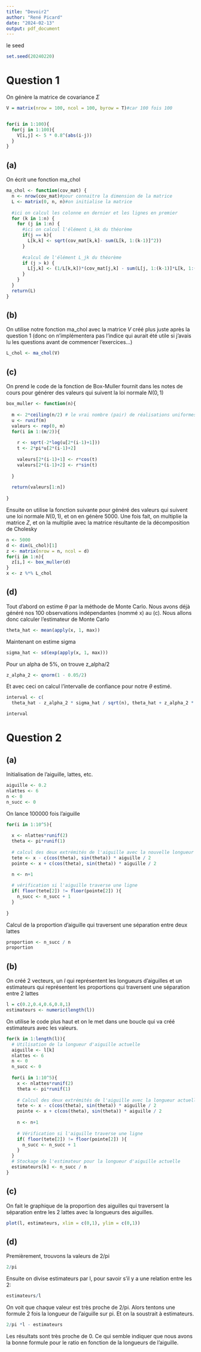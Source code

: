 ```yaml
---
title: "Devoir2"
author: "René Picard"
date: "2024-02-13"
output: pdf_document
---
```


le seed
```r
set.seed(20240220)
```



# Question 1

On génère la matrice de covariance $\Sigma$
```r
V = matrix(nrow = 100, ncol = 100, byrow = T)#car 100 fois 100


for(i in 1:100){
  for(j in 1:100){
    V[i,j] <- 5 * 0.8^(abs(i-j))
  }
}

```


## (a)

On écrit une fonction ma_chol
```r
ma_chol <- function(cov_mat) {
  n <- nrow(cov_mat)#pour connaitre la dimension de la matrice
  L <- matrix(0, n, n)#on initialise la matrice
  
  #ici on calcul les colonne en dernier et les lignes en premier
  for (k in 1:n) {
    for (j in 1:n) {
      #ici on calcul l'élément L_kk du théorème
      if(j == k){
        L[k,k] <- sqrt(cov_mat[k,k]- sum(L[k, 1:(k-1)]^2))
      }
      
      #calcul de l'élément L_jk du théorème
      if (j > k) {
        L[j,k] <- (1/L[k,k])*(cov_mat[j,k] - sum(L[j, 1:(k-1)]*L[k, 1:(k-1)]))
      }
    }
  }
  return(L)
}
```


## (b)

On utilise notre fonction ma_chol avec la matrice $V$ créé plus juste après la question 1 (donc on n'implémentera pas l'indice qui aurait été utile si j'avais lu les questions avant de commencer l'exercices...)
```r
L_chol <- ma_chol(V)
```


## (c)

On prend le code de la fonction de Box-Muller fournit dans les notes de cours pour générer des valeurs qui suivent la loi normale $N(0,1)$
```r
box_muller <- function(n){
  
  m <- 2*ceiling(n/2) # le vrai nombre (pair) de réalisations uniformes nécessaire
  u <- runif(m)
  valeurs <- rep(0, m)
  for(i in 1:(m/2)){
    
    r <- sqrt(-2*log(u[2*(i-1)+1]))
    t <- 2*pi*u[2*(i-1)+2]
    
    valeurs[2*(i-1)+1] <- r*cos(t)
    valeurs[2*(i-1)+2] <- r*sin(t)
    
  }
  
  return(valeurs[1:n])
  
}
```


Ensuite on utilise la fonction suivante pour généré des valeurs qui suivent une loi normale $N(0,1)$, et on en génère 5000. Une fois fait, on multiplie la matrice $Z$, et on la multiplie avec la matrice résultante de la décomposition de Cholesky
```r
n <- 5000
d <- dim(L_chol)[1]
z <- matrix(nrow = n, ncol = d)
for(i in 1:n){
  z[i,] <- box_muller(d)  
}
x <- z %*% L_chol
```


## (d)


Tout d'abord on estime $\theta$ par la méthode de Monte Carlo. Nous avons déjà généré nos 100 observations indépendantes (nommé x) au (c). Nous allons donc calculer l'estimateur de Monte Carlo
```r
theta_hat <- mean(apply(x, 1, max))
```

Maintenant on estime sigma
```r
sigma_hat <- sd(exp(apply(x, 1, max)))
```

Pour un alpha de 5%, on trouve z_alpha/2
```r
z_alpha_2 <- qnorm(1 - 0.05/2)
```

Et avec ceci on calcul l'intervalle de confiance pour notre $\theta$ estimé.
```r
interval <- c(
  theta_hat - z_alpha_2 * sigma_hat / sqrt(n), theta_hat + z_alpha_2 * sigma_hat / sqrt(n))

interval
```


# Question 2

## (a)

Initialisation de l'aiguille, lattes, etc.
```r
aiguille <- 0.2
nlattes <- 6
n <- 0
n_succ <- 0
```

On lance 100000 fois l'aiguille
```r
for(i in 1:10^5){
  
  x <- nlattes*runif(2)
  theta <- pi*runif(1)
  
  # calcul des deux extrémités de l'aiguille avec la nouvelle longueur 
  tete <- x - c(cos(theta), sin(theta)) * aiguille / 2
  pointe <- x + c(cos(theta), sin(theta)) * aiguille / 2

  n <- n+1
  
  # vérification si l'aiguille traverse une ligne
  if( floor(tete[2]) != floor(pointe[2]) ){
    n_succ <- n_succ + 1
  }
  
}
```


Calcul de la proportion d'aiguille qui traversent une séparation entre deux lattes

```r
proportion <- n_succ / n
proportion
```
## (b)

On créé 2 vecteurs, un $l$ qui représentent les longueurs d'aiguilles et un estimateurs qui représentent les proportions qui traversent une séparation entre 2 lattes
```r
l = c(0.2,0.4,0.6,0.8,1)
estimateurs <- numeric(length(l))
```

On utilise le code plus haut et on le met dans une boucle qui va créé estimateurs avec les valeurs.
```r
for(k in 1:length(l)){
  # Utilisation de la longueur d'aiguille actuelle
  aiguille <- l[k]
  nlattes <- 6
  n <- 0
  n_succ <- 0
  
  for(i in 1:10^5){
    x <- nlattes*runif(2)
    theta <- pi*runif(1)
    
    # Calcul des deux extrémités de l'aiguille avec la longueur actuelle
    tete <- x - c(cos(theta), sin(theta)) * aiguille / 2
    pointe <- x + c(cos(theta), sin(theta)) * aiguille / 2
    
    n <- n+1
    
    # Vérification si l'aiguille traverse une ligne
    if( floor(tete[2]) != floor(pointe[2]) ){
      n_succ <- n_succ + 1
    }
  }
  # Stockage de l'estimateur pour la longueur d'aiguille actuelle
  estimateurs[k] <- n_succ / n
}
```


## (c)

On fait le graphique de la proportion des aiguilles qui traversent la séparation entre les 2 lattes avec la longueurs des aiguilles.
```r
plot(l, estimateurs, xlim = c(0,1), ylim = c(0,1))
```

## (d)

Premièrement, trouvons la valeurs de 2/pi
```r
2/pi
```
Ensuite on divise estimateurs par l, pour savoir s'il y a une relation entre les 2:
```r
estimateurs/l
```
On voit que chaque valeur est très proche de 2/pi. Alors tentons une formule 2 fois la longueur de l'aiguille sur pi. Et on la soustrait à estimateurs.
```r
2/pi *l - estimateurs
```
Les résultats sont très proche de 0. Ce qui semble indiquer que nous avons la bonne formule pour le ratio en fonction de la longueurs de l'aiguille.
